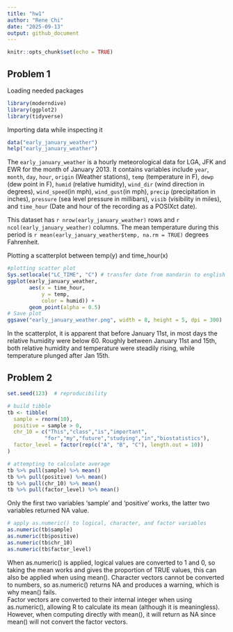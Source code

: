 ```yaml
---
title: "hw1"
author: "Rene Chi"
date: "2025-09-13"
output: github_document
---
```


```r
knitr::opts_chunk$set(echo = TRUE)
```

## Problem 1

Loading needed packages
```r
library(moderndive)
library(ggplot2)
library(tidyverse)
```

Importing data while inspecting it
```r
data("early_january_weather")
help("early_january_weather") 
```
The `early_january_weather` is a hourly meteorological data for LGA, JFK and EWR for the month of January 2013. It contains variables include `year`, `month`, `day`, `hour`, `origin` (Weather stations), `temp` (temperature in F), `dewp` (dew point in F), `humid` (relative humidity), `wind_dir` (wind direction in degrees), `wind_speed`(in mph), `wind_gust`(in mph), `precip` (precipitation in inches), `pressure` (sea level pressure in millibars), `visib` (visibility in miles), and `time_hour` (Date and hour of the recording as a POSIXct date). 

This dataset has `r nrow(early_january_weather)` rows and `r ncol(early_january_weather)` columns. The mean temperature during this period is `r mean(early_january_weather$temp, na.rm = TRUE)` degrees Fahrenheit.

Plotting a scatterplot between temp(y) and time_hour(x)
```r
#plotting scatter plot 
Sys.setlocale("LC_TIME", "C") # transfer date from mandarin to english
ggplot(early_january_weather, 
       aes(x = time_hour, 
           y = temp, 
           color = humid)) +
       geom_point(alpha = 0.5) 
# Save plot
ggsave("early_january_weather.png", width = 8, height = 5, dpi = 300)
```
In the scatterplot, it is apparent that before January 11st, in most days the relative humidity were below 60. Roughly between January 11st and 15th, both relative humidity and temperature were steadily rising, while temperature plunged after Jan 15th.

## Problem 2
```r
set.seed(123)  # reproducibility

# build tibble
tb <- tibble(
  sample = rnorm(10),
  positive = sample > 0,
  chr_10 = c("This","class","is","important",
            "for","my","future","studying","in","biostatistics"),
  factor_level = factor(rep(c("A", "B", "C"), length.out = 10))
)

# attempting to calculate average
tb %>% pull(sample) %>% mean()
tb %>% pull(positive) %>% mean()
tb %>% pull(chr_10) %>% mean()
tb %>% pull(factor_level) %>% mean()
```
Only the first two variables 'sample' and 'positive' works, the latter two variables returned NA value.
```r
# apply as.numeric() to logical, character, and factor variables
as.numeric(tb$sample)
as.numeric(tb$positive)
as.numeric(tb$chr_10)
as.numeric(tb$factor_level)
```
When as.numeric() is applied, logical values are converted to 1 and 0, so taking the mean works and gives the proportion of TRUE values, this can also be applied when using mean(). Character vectors cannot be converted to numbers, so as.numeric() returns NA and produces a warning, which is why mean() fails.   
Factor vectors are converted to their internal integer when using as.numeric(), allowing R to calculate its mean (although it is meaningless). However, when computing directly with mean(), it will return as NA since mean() will not convert the factor vectors.
